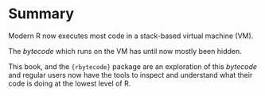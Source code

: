 # Summary

Modern R now executes most code in a stack-based virtual machine (VM).

The *bytecode* which runs on the VM has until now mostly been hidden.

This book, and the `{rbytecode}` package are an exploration of this *bytecode*
and regular users now have the tools to inspect and understand what their 
code is doing at the lowest level of R.

